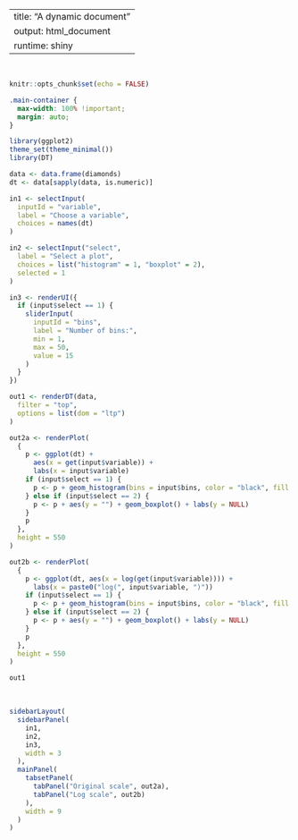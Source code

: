 
---
title: "A dynamic document"
output: html_document 
runtime: shiny
---

<br>

```r
knitr::opts_chunk$set(echo = FALSE)
```

<!---
# Setting the HTML page width (optional) 
!--->

```css
.main-container {
  max-width: 100% !important;
  margin: auto;
}
```


```r
library(ggplot2)
theme_set(theme_minimal())
library(DT)
```


```r
data <- data.frame(diamonds)
dt <- data[sapply(data, is.numeric)]
```



```r

in1 <- selectInput(
  inputId = "variable",
  label = "Choose a variable",
  choices = names(dt)
)

in2 <- selectInput("select",
  label = "Select a plot",
  choices = list("histogram" = 1, "boxplot" = 2),
  selected = 1
)

in3 <- renderUI({
  if (input$select == 1) {
    sliderInput(
      inputId = "bins",
      label = "Number of bins:",
      min = 1,
      max = 50,
      value = 15
    )
  }
})
```

```r

out1 <- renderDT(data,
  filter = "top",
  options = list(dom = "ltp")
)

out2a <- renderPlot(
  {
    p <- ggplot(dt) +
      aes(x = get(input$variable)) +
      labs(x = input$variable)
    if (input$select == 1) {
      p <- p + geom_histogram(bins = input$bins, color = "black", fill = "grey")
    } else if (input$select == 2) {
      p <- p + aes(y = "") + geom_boxplot() + labs(y = NULL)
    }
    p
  },
  height = 550
)

out2b <- renderPlot(
  {
    p <- ggplot(dt, aes(x = log(get(input$variable)))) +
      labs(x = paste0("log(", input$variable, ")"))
    if (input$select == 1) {
      p <- p + geom_histogram(bins = input$bins, color = "black", fill = "grey")
    } else if (input$select == 2) {
      p <- p + aes(y = "") + geom_boxplot() + labs(y = NULL)
    }
    p
  },
  height = 550
)
```


```r
out1
```

<br>


```r
sidebarLayout(
  sidebarPanel(
    in1,
    in2,
    in3,
    width = 3
  ),
  mainPanel(
    tabsetPanel(
      tabPanel("Original scale", out2a),
      tabPanel("Log scale", out2b)
    ),
    width = 9
  )
)
```

<br>
